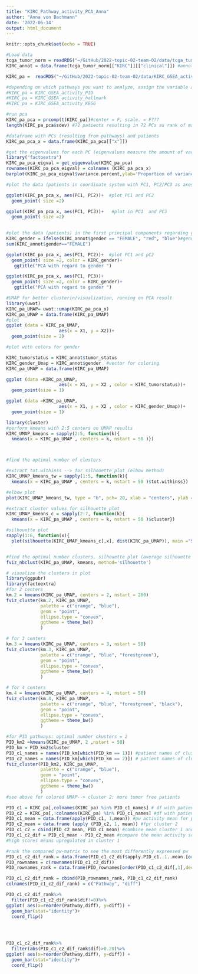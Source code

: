 ```yaml
---
title: "KIRC_Pathway_activity_PCA_Anna"
author: "Anna von Bachmann"
date: '2022-06-14'
output: html_document
---
```


```r
knitr::opts_chunk$set(echo = TRUE)
```


```r
#Load data
tcga_tumor_norm = readRDS("~/GitHub/2022-topic-02-team-02/data/tcga_tumor_normal_datascience_proj_2022.RDS")
KIRC_annot = data.frame(tcga_tumor_norm[["KIRC"]][["clinical"]]) #annotation

KIRC_pa =  readRDS("~/GitHub/2022-topic-02-team-02/data/KIRC_GSEA_activity.rds")

#depending on which pathways you want to analyze, assign the variable accordingly
#KIRC_pa = KIRC_GSEA_activity_PID
#KIRC_pa = KIRC_GSEA_activity_hallmark
#KIRC_pa = KIRC_GSEA_activity_KEGG
```


```r
#run pca 
KIRC_pa_pca = prcomp(t(KIRC_pa))#center = F, scale. = F???
length(KIRC_pa_pca$sdev) #72 patients resulting in 72 PCs as rank of matrix = number of PCs

#dataframe with PCs (resulting from pathways) and patients
KIRC_pa_pca_x = data.frame(KIRC_pa_pca[["x"]])

#get the eigenvalues for each PC (eigenvalues measure the amount of variation retained by each PC)
library("factoextra")
KIRC_pa_pca_eigval = get_eigenvalue(KIRC_pa_pca)
rownames(KIRC_pa_pca_eigval) = colnames (KIRC_pa_pca_x)
barplot(KIRC_pa_pca_eigval$variance.percent,ylab='Proportion of variance in percent', xlab = "Principal Components")
```


```r
#plot the data (patients in coordinate system with PC1, PC2/PC3 as axes)

ggplot(KIRC_pa_pca_x, aes(PC1, PC2))+  #plot PC1 and PC2
  geom_point( size =2)

ggplot(KIRC_pa_pca_x, aes(PC1, PC3))+   #plot in PC1  and PC3
  geom_point( size =2)
  

#plot the data (patients) in the first principal components regarding gender
KIRC_gender = ifelse(KIRC_annot$gender == "FEMALE", "red", "blue")#gender-vector
sum(KIRC_annot$gender=="FEMALE")

ggplot(KIRC_pa_pca_x, aes(PC1, PC2))+  #plot PC1 and pC2
  geom_point( size =2, color = KIRC_gender)+
   ggtitle("PCA with regard to gender ")

ggplot(KIRC_pa_pca_x, aes(PC1, PC3))+
  geom_point( size =2, color = KIRC_gender)+
   ggtitle("PCA with regard to gender ")
```
```r
#UMAP for better clusterin/visualization, running on PCA result
library(uwot)
KIRC_pa_UMAP= uwot::umap(KIRC_pa_pca_x)
KIRC_pa_UMAP = data.frame(KIRC_pa_UMAP)
#plot
ggplot (data = KIRC_pa_UMAP, 
                    aes(x = X1, y = X2))+
  geom_point(size = 2)

#plot with colors for gender

KIRC_tumorstatus = KIRC_annot$tumor_status
KIRC_gender_Umap = KIRC_annot$gender  #vector for coloring 
KIRC_pa_UMAP = data.frame(KIRC_pa_UMAP)

ggplot (data =KIRC_pa_UMAP, 
                    aes(x = X1, y = X2 , color = KIRC_tumorstatus))+
  geom_point(size = 1)

ggplot (data =KIRC_pa_UMAP, 
                    aes(x = X1, y = X2 , color = KIRC_gender_Umap))+
  geom_point(size = 1)
```


```r
library(cluster)
#perform kmeans with 2:5 centers on UMAP results
KIRC_UMAP_kmeans = sapply(2:5, function(k){
  kmeans(x = KIRC_pa_UMAP , centers = k, nstart = 50 )})



#find the optimal number of clusters

#extract tot.withinss --> for silhouette plot (elbow method)
KIRC_UMAP_kmeans_tw = sapply(1:5, function(k){
  kmeans(x = KIRC_pa_UMAP , centers = k, nstart = 50 )$tot.withinss})

#elbow plot
plot(KIRC_UMAP_kmeans_tw, type = "b", pch= 20, xlab = "centers", ylab = "Total within-clusters sum of squares")

#extract cluster values for silhouette plot
KIRC_UMAP_kmeans_c = sapply(2:7, function(k){
  kmeans(x = KIRC_pa_UMAP , centers = k, nstart = 50 )$cluster})

#silhouette plot
sapply(1:6, function(x){
  plot(silhouette(KIRC_UMAP_kmeans_c[,x], dist(KIRC_pa_UMAP)), main ="Silhouette plot")})


#find the optimal number clusters, silhouette plot (average silhouette width)
fviz_nbclust(KIRC_pa_UMAP, kmeans, method='silhouette')
```
```r
# visualize the clusters in plot
library(ggpubr)
library(factoextra)
#for 2 centers
km.2 = kmeans(KIRC_pa_UMAP, centers = 2, nstart = 200)
fviz_cluster(km.2, KIRC_pa_UMAP,
             palette = c("orange", "blue"), 
             geom = "point",
             ellipse.type = "convex", 
             ggtheme = theme_bw()
             )

# for 3 centers
km.3 = kmeans(KIRC_pa_UMAP, centers = 3, nstart = 50)
fviz_cluster(km.3, KIRC_pa_UMAP,
             palette = c("orange", "blue", "forestgreen"), 
             geom = "point",
             ellipse.type = "convex", 
             ggtheme = theme_bw()
             )

# for 4 centers
km.4 = kmeans(KIRC_pa_UMAP, centers = 4, nstart = 50)
fviz_cluster(km.4, KIRC_pa_UMAP,
             palette = c("orange", "blue", "forestgreen", "black"), 
             geom = "point",
             ellipse.type = "convex", 
             ggtheme = theme_bw()
             )

```


```r
#for PID pathways: optimal number ckusters = 2
PID_km2 =kmeans(KIRC_pa_UMAP, 2 ,nstart = 50)
PID_km = PID_km2$cluster
PID_c1_names = names(PID_km[which(PID_km == 1)]) #patient names of cluster1
PID_c2_names = names(PID_km[which(PID_km == 2)]) # patient names of cluster2
fviz_cluster(PID_km2, KIRC_pa_UMAP,
             palette = c("orange", "blue"), 
             geom = "point",
             ellipse.type = "convex", 
             ggtheme = theme_bw()
             )
#see above for colored UMAP--> cluster 2: more tumor free patients

PID_c1 = KIRC_pa[,colnames(KIRC_pa) %in% PID_c1_names] # df with patients of cluster1
PID_c2 = KIRC_pa[,!colnames(KIRC_pa) %in% PID_c1_names] #df with patients cluster 2
PID_c1_mean = data.frame(apply(PID_c1, 1,mean)) #pw activity mean for patients of cluster 1
PID_c2_mean = data.frame (apply (PID_c2, 1, mean)) #fpr cluster 2
PID_c1_c2 = cbind(PID_c2_mean, PID_c1_mean) #combine mean cluster 1 and cluster2 
PID_c1_c2_dif = PID_c1_mean - PID_c2_mean #compare the mean activity scores of pathways
#high scores means upregulated in cluster 1 

#rank the compared pw-matrix to see the most differently expressed pw
PID_c1_c2_dif_rank = data.frame(PID_c1_c2_dif$apply.PID_c1..1..mean.[order(PID_c1_c2_dif[,1],decreasing = TRUE)])
PID_rownames = c(rownames(PID_c1_c2_dif))
PID_rownames_rank = data.frame(PID_rownames[order(PID_c1_c2_dif[,1],decreasing = TRUE)])

PID_c1_c2_dif_rank = cbind(PID_rownames_rank, PID_c1_c2_dif_rank)
colnames(PID_c1_c2_dif_rank) = c("Pathway", "diff")

PID_c1_c2_dif_rank%>%
  filter(PID_c1_c2_dif_rank$dif!=0)%>%
ggplot( aes(x=reorder(Pathway,diff), y=diff)) +
  geom_bar(stat="identity")+
  coord_flip()
  
       


PID_c1_c2_dif_rank%>%
  filter(abs(PID_c1_c2_dif_rank$dif)>0.20)%>%
ggplot( aes(x=reorder(Pathway,diff), y=diff)) +
  geom_bar(stat="identity")+
  coord_flip()
```



